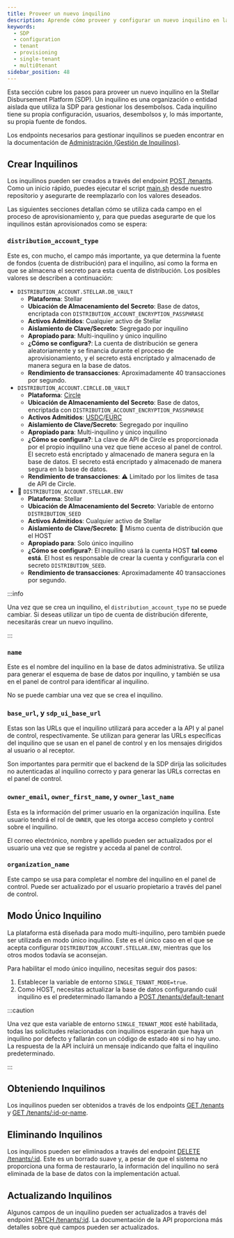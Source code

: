 ```yaml
---
title: Proveer un nuevo inquilino
description: Aprende cómo proveer y configurar un nuevo inquilino en la Stellar Disbursement Platform.
keywords:
  - SDP
  - configuration
  - tenant
  - provisioning
  - single-tenant
  - multi0tenant
sidebar_position: 48
---
```


Esta sección cubre los pasos para proveer un nuevo inquilino en la Stellar Disbursement Platform (SDP). Un inquilino es una organización o entidad aislada que utiliza la SDP para gestionar los desembolsos. Cada inquilino tiene su propia configuración, usuarios, desembolsos y, lo más importante, su propia fuente de fondos.

Los endpoints necesarios para gestionar inquilinos se pueden encontrar en la documentación de [Administración (Gestión de Inquilinos)](../api-reference/admin.tag.mdx).

## Crear Inquilinos

Los inquilinos pueden ser creados a través del endpoint [POST /tenants](../api-reference/create-tenant.api.mdx). Como un inicio rápido, puedes ejecutar el script [main.sh](https://github.com/stellar/stellar-disbursement-platform-backend/blob/develop/dev/main.sh) desde nuestro repositorio y asegurarte de reemplazarlo con los valores deseados.

Las siguientes secciones detallan cómo se utiliza cada campo en el proceso de aprovisionamiento y, para que puedas asegurarte de que los inquilinos están aprovisionados como se espera:

### `distribution_account_type`

Este es, con mucho, el campo más importante, ya que determina la fuente de fondos (cuenta de distribución) para el inquilino, así como la forma en que se almacena el secreto para esta cuenta de distribución. Los posibles valores se describen a continuación:

- `DISTRIBUTION_ACCOUNT.STELLAR.DB_VAULT`
  - **Plataforma**: Stellar
  - **Ubicación de Almacenamiento del Secreto**: Base de datos, encriptada con `DISTRIBUTION_ACCOUNT_ENCRYPTION_PASSPHRASE`
  - **Activos Admitidos**: Cualquier activo de Stellar
  - **Aislamiento de Clave/Secreto**: Segregado por inquilino
  - **Apropiado para**: Multi-inquilino y único inquilino
  - **¿Cómo se configura?**: La cuenta de distribución se genera aleatoriamente y se financia durante el proceso de aprovisionamiento, y el secreto está encriptado y almacenado de manera segura en la base de datos.
  - **Rendimiento de transacciones**: Aproximadamente 40 transacciones por segundo.
- `DISTRIBUTION_ACCOUNT.CIRCLE.DB_VAULT`
  - **Plataforma**: [Circle]
  - **Ubicación de Almacenamiento del Secreto**: Base de datos, encriptada con `DISTRIBUTION_ACCOUNT_ENCRYPTION_PASSPHRASE`
  - **Activos Admitidos**: [USDC]/[EURC]
  - **Aislamiento de Clave/Secreto**: Segregado por inquilino
  - **Apropiado para**: Multi-inquilino y único inquilino
  - **¿Cómo se configura?**: La clave de API de Circle es proporcionada por el propio inquilino una vez que tiene acceso al panel de control. El secreto está encriptado y almacenado de manera segura en la base de datos. El secreto está encriptado y almacenado de manera segura en la base de datos.
  - **Rendimiento de transacciones**: ⚠️ Limitado por los límites de tasa de API de Circle.
- 🔴 `DISTRIBUTION_ACCOUNT.STELLAR.ENV`
  - **Plataforma**: Stellar
  - **Ubicación de Almacenamiento del Secreto**: Variable de entorno `DISTRIBUTION_SEED`
  - **Activos Admitidos**: Cualquier activo de Stellar
  - **Aislamiento de Clave/Secreto**: 🚨 Mismo cuenta de distribución que el HOST
  - **Apropiado para**: Solo único inquilino
  - **¿Cómo se configura?**: El inquilino usará la cuenta HOST **tal como está**. El host es responsable de crear la cuenta y configurarla con el secreto `DISTRIBUTION_SEED`.
  - **Rendimiento de transacciones**: Aproximadamente 40 transacciones por segundo.

:::info

Una vez que se crea un inquilino, el `distribution_account_type` no se puede cambiar. Si deseas utilizar un tipo de cuenta de distribución diferente, necesitarás crear un nuevo inquilino.

:::

### `name`

Este es el nombre del inquilino en la base de datos administrativa. Se utiliza para generar el esquema de base de datos por inquilino, y también se usa en el panel de control para identificar al inquilino.

No se puede cambiar una vez que se crea el inquilino.

### `base_url`, y `sdp_ui_base_url`

Estas son las URLs que el inquilino utilizará para acceder a la API y al panel de control, respectivamente. Se utilizan para generar las URLs específicas del inquilino que se usan en el panel de control y en los mensajes dirigidos al usuario o al receptor.

Son importantes para permitir que el backend de la SDP dirija las solicitudes no autenticadas al inquilino correcto y para generar las URLs correctas en el panel de control.

### `owner_email`, `owner_first_name`, y `owner_last_name`

Esta es la información del primer usuario en la organización inquilina. Este usuario tendrá el rol de `OWNER`, que les otorga acceso completo y control sobre el inquilino.

El correo electrónico, nombre y apellido pueden ser actualizados por el usuario una vez que se registre y acceda al panel de control.

### `organization_name`

Este campo se usa para completar el nombre del inquilino en el panel de control. Puede ser actualizado por el usuario propietario a través del panel de control.

## Modo Único Inquilino

La plataforma está diseñada para modo multi-inquilino, pero también puede ser utilizada en modo único inquilino. Este es el único caso en el que se acepta configurar `DISTRIBUTION_ACCOUNT.STELLAR.ENV`, mientras que los otros modos todavía se aconsejan.

Para habilitar el modo único inquilino, necesitas seguir dos pasos:

1. Establecer la variable de entorno `SINGLE_TENANT_MODE=true`.
2. Como HOST, necesitas actualizar la base de datos configurando cuál inquilino es el predeterminado llamando a [POST /tenants/default-tenant](../api-reference/default-tenant.api.mdx)

:::caution

Una vez que esta variable de entorno `SINGLE_TENANT_MODE` esté habilitada, todas las solicitudes relacionadas con inquilinos esperarán que haya un inquilino por defecto y fallarán con un código de estado `400` si no hay uno. La respuesta de la API incluirá un mensaje indicando que falta el inquilino predeterminado.

:::

## Obteniendo Inquilinos

Los inquilinos pueden ser obtenidos a través de los endpoints [GET /tenants](../api-reference/get-all-tenants.api.mdx) y [GET /tenants/:id-or-name](../api-reference/retrieve-a-tenant.api.mdx).

## Eliminando Inquilinos

Los inquilinos pueden ser eliminados a través del endpoint [DELETE /tenants/:id](../api-reference/soft-delete-a-tenant.api.mdx). Este es un borrado suave y, a pesar de que el sistema no proporciona una forma de restaurarlo, la información del inquilino no será eliminada de la base de datos con la implementación actual.

## Actualizando Inquilinos

Algunos campos de un inquilino pueden ser actualizados a través del endpoint [PATCH /tenants/:id](../api-reference/update-a-tenant.api.mdx). La documentación de la API proporciona más detalles sobre qué campos pueden ser actualizados.

[Circle]: https://www.circle.com
[USDC]: https://www.circle.com/en/usdc
[EURC]: https://www.circle.com/en/eurc
